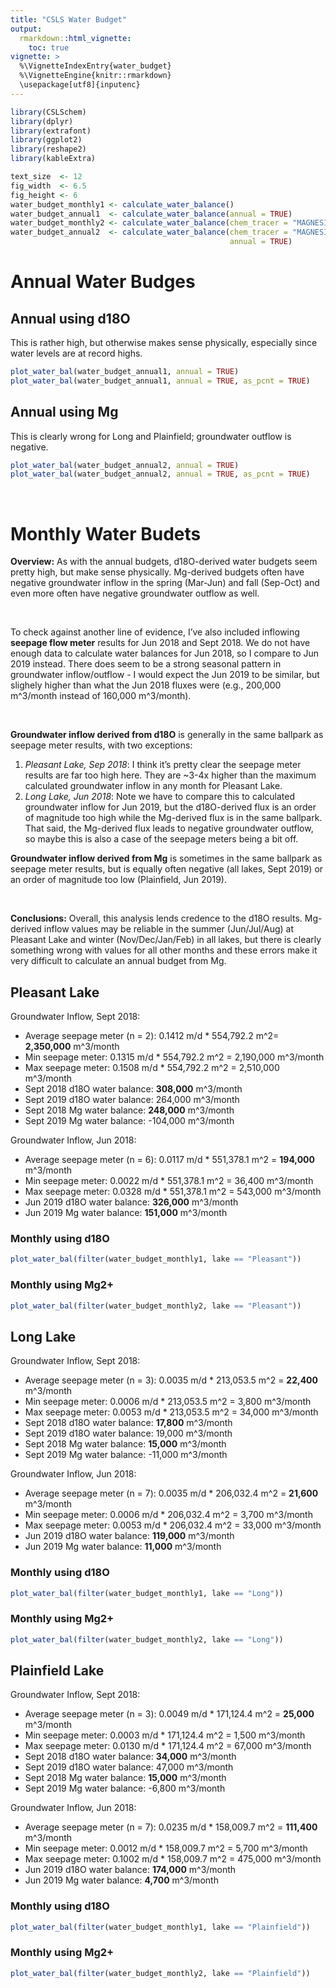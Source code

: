 ```yaml
---
title: "CSLS Water Budget"
output: 
  rmarkdown::html_vignette:
    toc: true
vignette: >
  %\VignetteIndexEntry{water_budget}
  %\VignetteEngine{knitr::rmarkdown}
  \usepackage[utf8]{inputenc}
---
```


```r
library(CSLSchem)
library(dplyr)
library(extrafont)
library(ggplot2)
library(reshape2)
library(kableExtra)

text_size  <- 12
fig_width  <- 6.5
fig_height <- 6
water_budget_monthly1 <- calculate_water_balance()
water_budget_annual1  <- calculate_water_balance(annual = TRUE)
water_budget_monthly2 <- calculate_water_balance(chem_tracer = "MAGNESIUM TOTAL RECOVERABLE")
water_budget_annual2  <- calculate_water_balance(chem_tracer = "MAGNESIUM TOTAL RECOVERABLE",
                                                 annual = TRUE)
```

# Annual Water Budges

## Annual using d18O

This is rather high, but otherwise makes sense physically, especially since
water levels are at record highs.

```r
plot_water_bal(water_budget_annual1, annual = TRUE)
plot_water_bal(water_budget_annual1, annual = TRUE, as_pcnt = TRUE)
```

## Annual using Mg

This is clearly wrong for Long and Plainfield; groundwater outflow is negative.

```r
plot_water_bal(water_budget_annual2, annual = TRUE)
plot_water_bal(water_budget_annual2, annual = TRUE, as_pcnt = TRUE)
```

<br>

# Monthly Water Budets

**Overview:** As with the annual budgets, d18O-derived water budgets seem pretty
high, but make sense physically. Mg-derived budgets often have negative
groundwater inflow in the spring (Mar-Jun) and fall (Sep-Oct) and even more
often have negative groundwater outflow as well.

<br>

To check against another line of evidence, I've also included inflowing
**seepage flow meter** results for Jun 2018 and Sept 2018. We do not have enough
data to calculate water balances for Jun 2018, so I compare to Jun 2019 instead.
There does seem to be a strong seasonal pattern in groundwater inflow/outflow -
I would expect the Jun 2019 to be similar, but slighely higher than what the Jun
2018 fluxes were (e.g., 200,000 m^3/month instead of 160,000 m^3/month).

<br>

**Groundwater inflow derived from d18O** is generally in the same ballpark as
seepage meter results, with two exceptions:

  1. *Pleasant Lake, Sep 2018*: I think it's pretty clear the seepage meter
  results are far too high here. They are ~3-4x higher than the maximum
  calculated groundwater inflow in any month for Pleasant Lake.
  2. *Long Lake, Jun 2018*: Note we have to compare this to calculated
  groundwater inflow for Jun 2019, but the d18O-derived flux is an order of
  magnitude too high while the Mg-derived flux is in the same ballpark. That
  said, the Mg-derived flux leads to negative groundwater outflow, so maybe this
  is also a case of the seepage meters being a bit off.

**Groundwater inflow derived from Mg** is sometimes in the same ballpark as
seepage meter results, but is equally often negative (all lakes, Sept 2019) or
an order of magnitude too low (Plainfield, Jun 2019).

<br>

**Conclusions:** Overall, this analysis lends credence to the d18O results.
Mg-derived inflow values may be reliable in the summer (Jun/Jul/Aug) at Pleasant
Lake and winter (Nov/Dec/Jan/Feb) in all lakes, but there is clearly something
wrong with values for all other months and these errors make it very difficult
to calculate an annual budget from Mg.

## Pleasant Lake

Groundwater Inflow, Sept 2018:

  * Average seepage meter (n = 2): 0.1412 m/d * 554,792.2 m^2= **2,350,000** m^3/month
  * Min seepage meter: 0.1315 m/d * 554,792.2 m^2 = 2,190,000 m^3/month
  * Max seepage meter: 0.1508 m/d * 554,792.2 m^2 = 2,510,000 m^3/month
  * Sept 2018 d18O water balance: **308,000** m^3/month
  * Sept 2019 d18O water balance: 264,000 m^3/month
  * Sept 2018 Mg water balance: **248,000** m^3/month
  * Sept 2019 Mg water balance: -104,000 m^3/month

Groundwater Inflow, Jun 2018: 

  * Average seepage meter (n = 6): 0.0117 m/d * 551,378.1 m^2 = **194,000** m^3/month
  * Min seepage meter: 0.0022 m/d * 551,378.1 m^2 = 36,400 m^3/month
  * Max seepage meter: 0.0328 m/d * 551,378.1 m^2 = 543,000 m^3/month
  * Jun 2019 d18O water balance: **326,000** m^3/month
  * Jun 2019 Mg water balance: **151,000** m^3/month

### Monthly using d18O

```r
plot_water_bal(filter(water_budget_monthly1, lake == "Pleasant"))
```

### Monthly using Mg2+

```r
plot_water_bal(filter(water_budget_monthly2, lake == "Pleasant"))
```


## Long Lake

Groundwater Inflow, Sept 2018:

  * Average seepage meter (n = 3): 0.0035 m/d * 213,053.5 m^2 = **22,400** m^3/month
  * Min seepage meter: 0.0006 m/d * 213,053.5 m^2 = 3,800 m^3/month
  * Max seepage meter: 0.0053 m/d * 213,053.5 m^2 = 34,000 m^3/month
  * Sept 2018 d18O water balance: **17,800** m^3/month
  * Sept 2019 d18O water balance: 19,000 m^3/month
  * Sept 2018 Mg water balance: **15,000** m^3/month
  * Sept 2019 Mg water balance: -11,000 m^3/month

Groundwater Inflow, Jun 2018: 

  * Average seepage meter (n = 7): 0.0035 m/d * 206,032.4 m^2 = **21,600** m^3/month
  * Min seepage meter: 0.0006 m/d * 206,032.4 m^2 = 3,700 m^3/month
  * Max seepage meter: 0.0053 m/d * 206,032.4 m^2 = 33,000 m^3/month
  * Jun 2019 d18O water balance: **119,000** m^3/month
  * Jun 2019 Mg water balance: **11,000** m^3/month

### Monthly using d18O

```r
plot_water_bal(filter(water_budget_monthly1, lake == "Long"))
```

### Monthly using Mg2+

```r
plot_water_bal(filter(water_budget_monthly2, lake == "Long"))
```

## Plainfield Lake

Groundwater Inflow, Sept 2018:

  * Average seepage meter (n = 3): 0.0049 m/d * 171,124.4 m^2 = **25,000** m^3/month
  * Min seepage meter: 0.0003 m/d * 171,124.4 m^2 = 1,500 m^3/month
  * Max seepage meter: 0.0130 m/d * 171,124.4 m^2 = 67,000 m^3/month
  * Sept 2018 d18O water balance: **34,000** m^3/month
  * Sept 2019 d18O water balance: 47,000 m^3/month
  * Sept 2018 Mg water balance: **15,000** m^3/month
  * Sept 2019 Mg water balance: -6,800 m^3/month

Groundwater Inflow, Jun 2018: 

  * Average seepage meter (n = 7): 0.0235 m/d * 158,009.7 m^2 = **111,400** m^3/month
  * Min seepage meter: 0.0012 m/d * 158,009.7 m^2 = 5,700 m^3/month
  * Max seepage meter: 0.1002 m/d * 158,009.7 m^2 = 475,000 m^3/month
  * Jun 2019 d18O water balance: **174,000** m^3/month
  * Jun 2019 Mg water balance: **4,700** m^3/month

### Monthly using d18O

```r
plot_water_bal(filter(water_budget_monthly1, lake == "Plainfield"))
```

### Monthly using Mg2+

```r
plot_water_bal(filter(water_budget_monthly2, lake == "Plainfield"))
```
